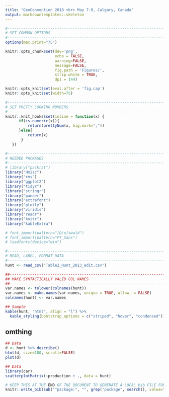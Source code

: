```yaml
---
title: "GeoConvention 2018 <br> May 7-9, Calgary, Canada"
output: markdowntemplates::skeleton
---
```




```r
#-----------------------------------------------------------------------------------------#
# SET COMMON OPTIONS
#-----------------------------------------------------------------------------------------#
options(max.print="75")

knitr::opts_chunk$set(dev='png', 
                      echo = FALSE, 
                      warning=FALSE, 
                      message=FALSE, 
                      fig.path = 'Figures/', 
                      strip.white = TRUE, 
                      dpi = 144)

knitr::opts_knit$set(eval.after = 'fig.cap')
knitr::opts_knit$set(width=75)

#-----------------------------------------------------------------------------------------#
# SET PRETTY LOOKING NUMBERS
#-----------------------------------------------------------------------------------------#
knitr::knit_hooks$set(inline = function(x) {
      if(is.numeric(x)){
          return(prettyNum(x, big.mark=","))
      }else{
          return(x)
       }
   })


```


```r
#-----------------------------------------------------------------------------------------#
# NEEDED PACKAGES
#-----------------------------------------------------------------------------------------#
# library("packrat")
library("Hmisc")
library("rms")
library("ggplot2")
library("tidyr")
library("stringr")
library("pander")
library("extrafont")
library("plotly")
library("viridis")
library("readr")
library("knitr")
library("kableExtra")

# font_import(pattern="[O/o]swald")
# font_import(pattern="PT_Sans")
# loadfonts(device="win")

```


```r
#-----------------------------------------------------------------------------------------#
# READ, LABEL, FORMAT DATA
#-----------------------------------------------------------------------------------------#
hunt <- read_csv("Table2_Hunt_2013_edit.csv")

##-----------------------------------------------------------------------------------------#
## MAKE SYNTACTICALLY VALID COL NAMES
##-----------------------------------------------------------------------------------------#
var.names <- tolower(colnames(hunt))
var.names <- make.names(var.names, unique = TRUE, allow_ = FALSE)
colnames(hunt) <- var.names

## Sample
kable(hunt, "html", align = "l") %>% 
  kable_styling(bootstrap_options = c("striped", "hover", "condensed"))

```

## omthing
```r
## Data
d <- hunt %>% describe()
html(d, size=100, scroll=FALSE)
plot(d)

```


```r
## Data
library(car)
scatterplotMatrix(~production + ., data = hunt)

```



```r
# KEEP THIS AT THE END OF THE DOCUMENT TO GENERATE A LOCAL bib FILE FOR PKGS USED
knitr::write_bib(sub("^package:", "", grep("package", search(), value=TRUE)), file='skeleton.bib')
```